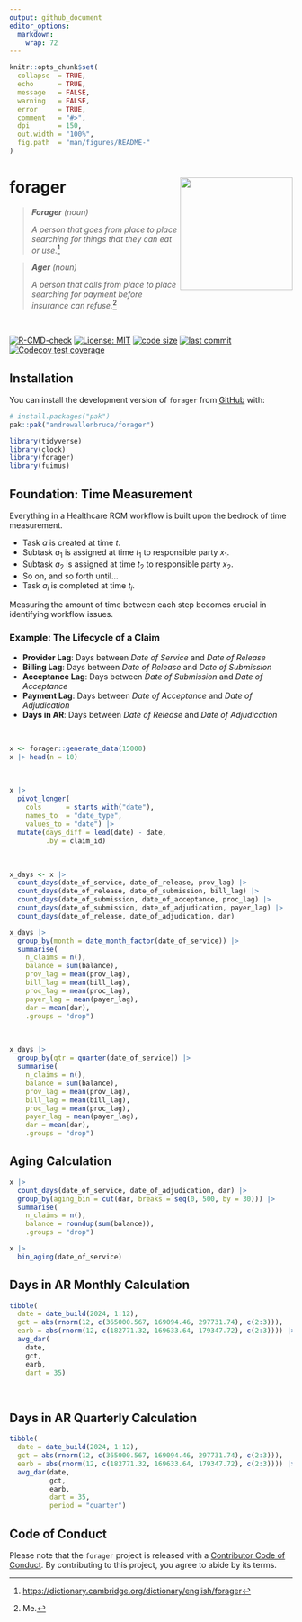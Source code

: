 ```yaml
---
output: github_document
editor_options: 
  markdown: 
    wrap: 72
---
```


<!-- README.md is generated from README.Rmd. Please edit that file -->

```r
knitr::opts_chunk$set(
  collapse  = TRUE,
  echo      = TRUE, 
  message   = FALSE, 
  warning   = FALSE,
  error     = TRUE,
  comment   = "#>",
  dpi       = 150, 
  out.width = "100%",
  fig.path  = "man/figures/README-"
)
```

# forager <a href="https://andrewallenbruce.github.io/forager/"><img src="man/figures/logo.svg" align="right" height="200"/></a>

> ***Forager** (noun)*
>
> *A person that goes from place to place searching for things that they
> can eat or use.*[^1]

> ***Ager** (noun)*
>
> *A person that calls from place to place searching for payment before
> insurance can refuse.*[^2]

<br>

<!-- badges: start -->

[![R-CMD-check](https://github.com/andrewallenbruce/forager/actions/workflows/R-CMD-check.yaml/badge.svg)](https://github.com/andrewallenbruce/forager/actions/workflows/R-CMD-check.yaml)
[![License:
MIT](https://img.shields.io/badge/license-MIT-blue.svg)](https://choosealicense.com/licenses/mit/)
[![code
size](https://img.shields.io/github/languages/code-size/andrewallenbruce/forager.svg)](https://github.com/andrewallenbruce/forager)
[![last
commit](https://img.shields.io/github/last-commit/andrewallenbruce/forager.svg)](https://github.com/andrewallenbruce/forager/commits/master)
[![Codecov test coverage](https://codecov.io/gh/andrewallenbruce/forager/branch/master/graph/badge.svg)](https://app.codecov.io/gh/andrewallenbruce/forager?branch=master)
<!-- badges: end -->

## Installation

You can install the development version of `forager` from
[GitHub](https://github.com/) with:

``` r
# install.packages("pak")
pak::pak("andrewallenbruce/forager")
```

```r
library(tidyverse)
library(clock)
library(forager)
library(fuimus)
```

## Foundation: Time Measurement

Everything in a Healthcare RCM workflow is built upon the bedrock of time measurement. 

   *  Task $a$ is created at time $t$.
   *  Subtask $a_1$ is assigned at time $t_1$ to responsible party $x_1$.
   *  Subtask $a_2$ is assigned at time $t_2$ to responsible party $x_2$.
   *  So on, and so forth until...
   *  Task $a_i$ is completed at time $t_i$.
   
Measuring the amount of time between each step becomes crucial in identifying workflow issues.

### Example: The Lifecycle of a Claim 

   * **Provider Lag**: Days between *Date of Service* and *Date of Release*
   * **Billing Lag**:  Days between *Date of Release* and *Date of Submission*
   * **Acceptance Lag**:  Days between *Date of Submission* and *Date of Acceptance*
   * **Payment Lag**: Days between *Date of Acceptance* and *Date of Adjudication*
   * **Days in AR**: Days between *Date of Release* and *Date of Adjudication*

<br>

```r
x <- forager::generate_data(15000)
x |> head(n = 10)
```
<br>

```r
x |> 
  pivot_longer(
    cols      = starts_with("date"), 
    names_to  = "date_type", 
    values_to = "date") |> 
  mutate(days_diff = lead(date) - date,
         .by = claim_id)
```
<br>

```r
x_days <- x |> 
  count_days(date_of_service, date_of_release, prov_lag) |> 
  count_days(date_of_release, date_of_submission, bill_lag) |> 
  count_days(date_of_submission, date_of_acceptance, proc_lag) |> 
  count_days(date_of_submission, date_of_adjudication, payer_lag) |> 
  count_days(date_of_release, date_of_adjudication, dar)
```


```r
x_days |> 
  group_by(month = date_month_factor(date_of_service)) |> 
  summarise(
    n_claims = n(), 
    balance = sum(balance),
    prov_lag = mean(prov_lag), 
    bill_lag = mean(bill_lag),
    proc_lag = mean(proc_lag),
    payer_lag = mean(payer_lag),
    dar = mean(dar), 
    .groups = "drop")
```

<br>

```r
x_days |> 
  group_by(qtr = quarter(date_of_service)) |> 
  summarise(
    n_claims = n(), 
    balance = sum(balance),
    prov_lag = mean(prov_lag), 
    bill_lag = mean(bill_lag),
    proc_lag = mean(proc_lag),
    payer_lag = mean(payer_lag),
    dar = mean(dar), 
    .groups = "drop")
```


## Aging Calculation

```r
x |> 
  count_days(date_of_service, date_of_adjudication, dar) |> 
  group_by(aging_bin = cut(dar, breaks = seq(0, 500, by = 30))) |> 
  summarise(
    n_claims = n(),
    balance = roundup(sum(balance)), 
    .groups = "drop")
```

```r
x |> 
  bin_aging(date_of_service)
```


## Days in AR Monthly Calculation

```r
tibble(
  date = date_build(2024, 1:12),
  gct = abs(rnorm(12, c(365000.567, 169094.46, 297731.74), c(2:3))),
  earb = abs(rnorm(12, c(182771.32, 169633.64, 179347.72), c(2:3)))) |> 
  avg_dar(
    date, 
    gct, 
    earb, 
    dart = 35)
```

<br>

## Days in AR Quarterly Calculation

```r
tibble(
  date = date_build(2024, 1:12),
  gct = abs(rnorm(12, c(365000.567, 169094.46, 297731.74), c(2:3))),
  earb = abs(rnorm(12, c(182771.32, 169633.64, 179347.72), c(2:3)))) |> 
  avg_dar(date, 
          gct, 
          earb, 
          dart = 35, 
          period = "quarter")
```


## Code of Conduct

Please note that the `forager` project is released with a [Contributor
Code of
Conduct](https://andrewallenbruce.github.io/forager/CODE_OF_CONDUCT.html).
By contributing to this project, you agree to abide by its terms.

[^1]: <https://dictionary.cambridge.org/dictionary/english/forager>

[^2]: Me.

